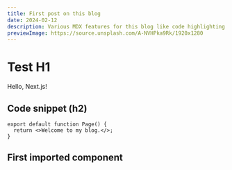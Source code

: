 ```yaml
---
title: First post on this blog
date: 2024-02-12
description: Various MDX features for this blog like code highlighting and React components.
previewImage: https://source.unsplash.com/A-NVHPka9Rk/1920x1280
---
```



# Test H1

Hello, Next.js!

## Code snippet (h2)

```tsx {2} title="page.tsx"
export default function Page() {
  return <>Welcome to my blog.</>;
}
```

## First imported component

<Counter />
